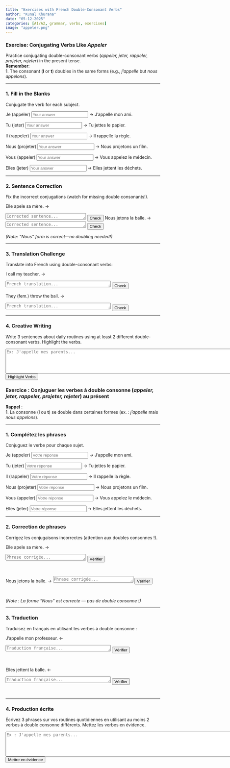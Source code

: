 ```yaml
---
title: "Exercises with French Double-Consonant Verbs"
author: "Kunal Khurana"
date: "05-12-2025"
categories: [A1/A2, grammar, verbs, exercises]
image: "appeler.png"
---
```


:::: {.content-visible when-profile="english"}

### Exercise: Conjugating Verbs Like *Appeler*

Practice conjugating double-consonant verbs (*appeler, jeter, rappeler, projeter, rejeter*) in the present tense.\
**Remember**:\
1. The consonant (**l** or **t**) doubles in the same forms (e.g., *j'appelle* but *nous appelons*).

------------------------------------------------------------------------

### 1. Fill in the Blanks

Conjugate the verb for each subject.

Je (appeler) <input type="text" placeholder="Your answer" onblur="checkAnswer(this, 'appelle')"> → J'appelle mon ami.\

Tu (jeter) <input type="text" placeholder="Your answer" onblur="checkAnswer(this, 'jettes')"> → Tu jettes le papier.\

Il (rappeler) <input type="text" placeholder="Your answer" onblur="checkAnswer(this, 'rappelle')"> → Il rappelle la règle.\

Nous (projeter) <input type="text" placeholder="Your answer" onblur="checkAnswer(this, 'projetons')"> → Nous projetons un film.\

Vous (appeler) <input type="text" placeholder="Your answer" onblur="checkAnswer(this, 'appelez')"> → Vous appelez le médecin.\

Elles (jeter) <input type="text" placeholder="Your answer" onblur="checkAnswer(this, 'jettent')"> → Elles jettent les déchets.\

------------------------------------------------------------------------

### 2. Sentence Correction

Fix the incorrect conjugations (watch for missing double consonants!).

Elle apele sa mère. →

<textarea rows="1" cols="30" placeholder="Corrected sentence..."></textarea>

<button onclick="checkCorrection(this.previousElementSibling, &#39;Elle appelle sa mère.&#39;)">Check</button>

Nous jetons la balle. →
<textarea rows="1" cols="30" placeholder="Corrected sentence..."></textarea>

<button onclick="checkCorrection(this.previousElementSibling, &#39;Nous jetons la balle.&#39;)">
Check
</button>

*(Note: "Nous" form is correct—no doubling needed!)*

------------------------------------------------------------------------

### 3. Translation Challenge

Translate into French using double-consonant verbs:

I call my teacher. →


<textarea rows="1" cols="40" placeholder="French translation..."></textarea>

<button onclick="checkTranslation(this.previousElementSibling, &#39;J\&#39;appelle mon professeur.&#39;)">Check</button>

They (fem.) throw the ball. →


<textarea rows="1" cols="40" placeholder="French translation..."></textarea>


<button onclick="checkTranslation(this.previousElementSibling, &#39;Elles jettent la balle.&#39;)">Check
</button>

------------------------------------------------------------------------

### 4. Creative Writing

Write 3 sentences about daily routines using at least 2 different double-consonant verbs. Highlight the verbs.

<textarea rows="5" cols="100" placeholder="Ex: J'appelle mes parents..."></textarea>

<button onclick="highlightDoubleVerbs(this.previousElementSibling)">Highlight Verbs</button>

::: feedback
:::

<script>
function checkAnswer(input, correctAnswer) {
    const userAnswer = input.value.trim().toLowerCase();
    const feedback = input.nextElementSibling;
    if (userAnswer === correctAnswer) {
        feedback.textContent = "✓ Correct!";
        feedback.style.color = "green";
    } else if (userAnswer) {
        feedback.textContent = `✗ Try again. Hint: "${correctAnswer}"`;
        feedback.style.color = "red";
    } else {
        feedback.textContent = "";
    }
}

function checkCorrection(textareaElement, correctAnswer) {  
    const userText = textareaElement.value.trim();  
    const feedback = textareaElement.nextElementSibling.nextElementSibling;  
    if (userText === correctAnswer) {  
        feedback.textContent = "✓ Perfect!";  
        feedback.style.color = "green";  
    } else {  
        feedback.textContent = `✓ Suggested: "${correctAnswer}"`;  
        feedback.style.color = "blue";  
    }  
}  

function checkTranslation(textarea, correctAnswer) {
  const feedback = textarea.nextElementSibling.nextElementSibling;
  if (textarea.value.trim().toLowerCase() === correctAnswer.toLowerCase()) {
    feedback.textContent = "✓ Perfect!";
    feedback.style.color = "green";
  } else {
    feedback.textContent = `✓ Suggested: "${correctAnswer}"`;
    feedback.style.color = "blue";
  }
}

function highlightDoubleVerbs(textareaElement) {  
    const verbs = ["appeler", "jeter", "rappeler", "projeter", "rejeter"];  
    let text = textareaElement.value;  
    verbs.forEach(verb => {  
        const regex = new RegExp(`\\b${verb}\\b`, "gi");  
        text = text.replace(regex, `<span style="background-color: #FFD700">${verb}</span>`);  
    });  
    const feedback = textareaElement.nextElementSibling.nextElementSibling;  
    feedback.innerHTML = "<strong>Double-consonant verbs used:</strong><br>" + text;  
}  
</script>

:::


::: {.content-visible when-profile="french"}

### Exercice : Conjuguer les verbes à double consonne (*appeler, jeter, rappeler, projeter, rejeter*) au présent

**Rappel** :\
1. La consonne (**l** ou **t**) se double dans certaines formes (ex. : *j'appelle* mais *nous appelons*).

------------------------------------------------------------------------

### 1. Complétez les phrases

Conjuguez le verbe pour chaque sujet.

Je (appeler) <input type="text" placeholder="Votre réponse" onblur="verifierReponse(this, 'appelle')"> → J'appelle mon ami.<span></span><br>

Tu (jeter) <input type="text" placeholder="Votre réponse" onblur="verifierReponse(this, 'jettes')"> → Tu jettes le papier.<span></span><br>

Il (rappeler) <input type="text" placeholder="Votre réponse" onblur="verifierReponse(this, 'rappelle')"> → Il rappelle la règle.<span></span><br>

Nous (projeter) <input type="text" placeholder="Votre réponse" onblur="verifierReponse(this, 'projetons')"> → Nous projetons un film.<span></span><br>

Vous (appeler) <input type="text" placeholder="Votre réponse" onblur="verifierReponse(this, 'appelez')"> → Vous appelez le médecin.<span></span><br>

Elles (jeter) <input type="text" placeholder="Votre réponse" onblur="verifierReponse(this, 'jettent')"> → Elles jettent les déchets.<span></span><br>

------------------------------------------------------------------------

### 2. Correction de phrases

Corrigez les conjugaisons incorrectes (attention aux doubles consonnes !).

Elle apele sa mère. →

<textarea rows="1" cols="30" placeholder="Phrase corrigée..."></textarea>
<button onclick="verifierCorrection(this.previousElementSibling, 'Elle appelle sa mère.')">Vérifier</button>
<span></span><br>

Nous jetons la balle. →
<textarea rows="1" cols="30" placeholder="Phrase corrigée..."></textarea>
<button onclick="verifierCorrection(this.previousElementSibling, 'Nous jetons la balle.')">Vérifier</button>
<span></span><br>

*(Note : La forme "Nous" est correcte — pas de double consonne !)*

------------------------------------------------------------------------

### 3. Traduction

Traduisez en français en utilisant les verbes à double consonne :

J'appelle mon professeur. ←

<textarea rows="1" cols="40" placeholder="Traduction française..."></textarea>
<button onclick="verifierTraduction(this.previousElementSibling, 'J\'appelle mon professeur.')">Vérifier</button>
<span></span><br>

Elles jettent la balle. ←

<textarea rows="1" cols="40" placeholder="Traduction française..."></textarea>
<button onclick="verifierTraduction(this.previousElementSibling, 'Elles jettent la balle.')">Vérifier</button>
<span></span><br>

------------------------------------------------------------------------

### 4. Production écrite

Écrivez 3 phrases sur vos routines quotidiennes en utilisant au moins 2 verbes à double consonne différents. Mettez les verbes en évidence.

<textarea rows="5" cols="100" placeholder="Ex : J'appelle mes parents..."></textarea>
<button onclick="surlignerVerbesDouble(this.previousElementSibling)">Mettre en évidence</button>
<span></span><br>

::: feedback
:::

<script>
function verifierReponse(input, bonneReponse) {
    const userAnswer = input.value.trim().toLowerCase();
    const feedback = input.nextElementSibling;
    if (userAnswer === bonneReponse) {
        feedback.textContent = "✓ Correct !";
        feedback.style.color = "green";
    } else if (userAnswer) {
        feedback.textContent = `✗ Réessayez. Indice : "${bonneReponse}"`;
        feedback.style.color = "red";
    } else {
        feedback.textContent = "";
    }
}

function verifierCorrection(textareaElement, bonneReponse) {
    const userText = textareaElement.value.trim();
    const feedback = textareaElement.nextElementSibling.nextElementSibling;
    if (userText === bonneReponse) {
        feedback.textContent = "✓ Parfait !";
        feedback.style.color = "green";
    } else {
        feedback.textContent = `✓ Suggestion : "${bonneReponse}"`;
        feedback.style.color = "blue";
    }
}

function verifierTraduction(textarea, bonneReponse) {
    const feedback = textarea.nextElementSibling.nextElementSibling;
    if (textarea.value.trim().toLowerCase() === bonneReponse.toLowerCase()) {
        feedback.textContent = "✓ Parfait !";
        feedback.style.color = "green";
    } else {
        feedback.textContent = `✓ Suggestion : "${bonneReponse}"`;
        feedback.style.color = "blue";
    }
}

function surlignerVerbesDouble(textareaElement) {
    const verbs = ["appeler", "jeter", "rappeler", "projeter", "rejeter"];
    let text = textareaElement.value;
    verbs.forEach(verb => {
        const regex = new RegExp(`\\b${verb}\\b`, "gi");
        text = text.replace(regex, `<span style="background-color: #FFD700">${verb}</span>`);
    });
    const feedback = textareaElement.nextElementSibling.nextElementSibling;
    feedback.innerHTML = "<strong>Verbes à double consonne utilisés :</strong><br>" + text;
}
</script>
:::
